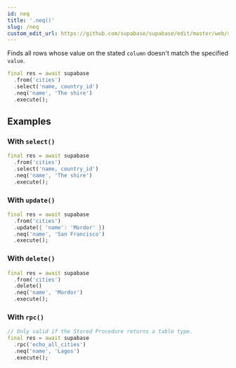 ```yaml
---
id: neq
title: '.neq()'
slug: /neq
custom_edit_url: https://github.com/supabase/supabase/edit/master/web/spec/supabase_dart_v1_ref.yml
---
```



Finds all rows whose value on the stated `column` doesn't match the specified `value`.

```dart
final res = await supabase
  .from('cities')
  .select('name, country_id')
  .neq('name', 'The shire')
  .execute();
```

## Examples

### With `select()`

```dart
final res = await supabase
  .from('cities')
  .select('name, country_id')
  .neq('name', 'The shire')
  .execute();
```

### With `update()`

```dart
final res = await supabase
  .from('cities')
  .update({ 'name': 'Mordor' })
  .neq('name', 'San Francisco')
  .execute();
```

### With `delete()`

```dart
final res = await supabase
  .from('cities')
  .delete()
  .neq('name', 'Mordor')
  .execute();
```

### With `rpc()`

```dart
// Only valid if the Stored Procedure returns a table type.
final res = await supabase
  .rpc('echo_all_cities')
  .neq('name', 'Lagos')
  .execute();
```
